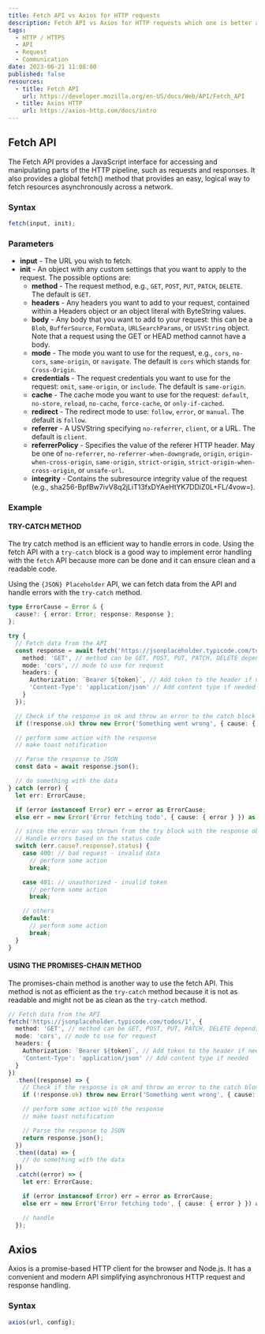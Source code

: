 ```yaml
---
title: Fetch API vs Axios for HTTP requests
description: Fetch API vs Axios for HTTP requests which one is better and why?
tags:
  - HTTP / HTTPS
  - API
  - Request
  - Communication
date: 2023-06-21 11:08:00
published: false
resources:
  - title: Fetch API
    url: https://developer.mozilla.org/en-US/docs/Web/API/Fetch_API
  - title: Axios HTTP
    url: https://axios-http.com/docs/intro
---
```


## Fetch API

The Fetch API provides a JavaScript interface for accessing and manipulating parts of the HTTP pipeline, such as requests and responses. It also provides a global fetch() method that provides an easy, logical way to fetch resources asynchronously across a network.

### Syntax

```ts language="ts" title="fetch.ts"
fetch(input, init);
```

### Parameters

- **input** - The URL you wish to fetch.
- **init** - An object with any custom settings that you want to apply to the request. The possible options are:
  - **method** - The request method, e.g., `GET`, `POST`, `PUT`, `PATCH`, `DELETE`. The default is `GET`.
  - **headers** - Any headers you want to add to your request, contained within a Headers object or an object literal with ByteString values.
  - **body** - Any body that you want to add to your request: this can be a `Blob`, `BufferSource`, `FormData`, `URLSearchParams`, or `USVString` object. Note that a request using the GET or HEAD method cannot have a body.
  - **mode** - The mode you want to use for the request, e.g., `cors`, `no-cors`, `same-origin`, or `navigate`. The default is `cors` which stands for `Cross-Origin`.
  - **credentials** - The request credentials you want to use for the request: `omit`, `same-origin`, or `include`. The default is `same-origin`.
  - **cache** - The cache mode you want to use for the request: `default`, `no-store`, `reload`, `no-cache`, `force-cache`, or `only-if-cached`.
  - **redirect** - The redirect mode to use: `follow`, `error`, or `manual`. The default is `follow`.
  - **referrer** - A USVString specifying `no-referrer`, `client`, or a URL. The default is `client`.
  - **referrerPolicy** - Specifies the value of the referer HTTP header. May be one of `no-referrer`, `no-referrer-when-downgrade`, `origin`, `origin-when-cross-origin`,
    `same-origin`, `strict-origin`, `strict-origin-when-cross-origin`, or `unsafe-url`.
  - **integrity** - Contains the subresource integrity value of the request (e.g., sha256-BpfBw7ivV8q2jLiT13fxDYAeHtYK7DDiZ0L+FL/4vow=).

### Example

#### TRY-CATCH METHOD

The try catch method is an efficient way to handle errors in code. Using the fetch API with a `try-catch` block is a good way to implement error handling with the `fetch` API because more can be done and it can ensure clean and a readable code.

Using the `{JSON} Placeholder` API, we can fetch data from the API and handle errors with the `try-catch` method.

```ts language="ts" title="try-catch-method.ts"
type ErrorCause = Error & {
  cause?: { error: Error; response: Response };
};

try {
  // Fetch data from the API
  const response = await fetch('https://jsonplaceholder.typicode.com/todos/1', {
    method: 'GET', // method can be GET, POST, PUT, PATCH, DELETE depending on the API endpoint definition
    mode: 'cors', // mode to use for request
    headers: {
      Authorization: `Bearer ${token}`, // Add token to the header if needed for authentication and authorization
      'Content-Type': 'application/json' // Add content type if needed
    }
  });

  // Check if the response is ok and throw an error to the catch block if not
  if (!response.ok) throw new Error('Something went wrong', { cause: { response } });

  // perform some action with the response
  // make toast notification

  // Parse the response to JSON
  const data = await response.json();

  // do something with the data
} catch (error) {
  let err: ErrorCause;

  if (error instanceof Error) err = error as ErrorCause;
  else err = new Error('Error fetching todo', { cause: { error } }) as ErrorCause;

  // since the error was thrown from the try block with the response object, we can access the response object from the error object
  // Handle errors based on the status code
  switch (err.cause?.response?.status) {
    case 400: // bad request - invalid data
      // perform some action
      break;

    case 401: // unauthorized - invalid token
      // perform some action
      break;

    // others
    default:
      // perform some action
      break;
  }
}
```

#### USING THE PROMISES-CHAIN METHOD

The promises-chain method is another way to use the fetch API. This method is not as efficient as the `try-catch` method because it is not as readable and might not be as clean as the `try-catch` method.

```ts language="ts" title="promises-chain-method.ts"
// Fetch data from the API
fetch('https://jsonplaceholder.typicode.com/todos/1', {
  method: 'GET', // method can be GET, POST, PUT, PATCH, DELETE depending on the API endpoint definition
  mode: 'cors', // mode to use for request
  headers: {
    Authorization: `Bearer ${token}`, // Add token to the header if needed for authentication and authorization
    'Content-Type': 'application/json' // Add content type if needed
  }
})
  .then((response) => {
    // Check if the response is ok and throw an error to the catch block if not
    if (!response.ok) throw new Error('Something went wrong', { cause: { response } });

    // perform some action with the response
    // make toast notification

    // Parse the response to JSON
    return response.json();
  })
  .then((data) => {
    // do something with the data
  })
  .catch((error) => {
    let err: ErrorCause;

    if (error instanceof Error) err = error as ErrorCause;
    else err = new Error('Error fetching todo', { cause: { error } }) as ErrorCause;

    // handle
  });
```

## Axios

Axios is a promise-based HTTP client for the browser and Node.js. It has a convenient and modern API simplifying asynchronous HTTP request and response handling.

### Syntax

```ts language="ts" title="axios.ts"
axios(url, config);
```
